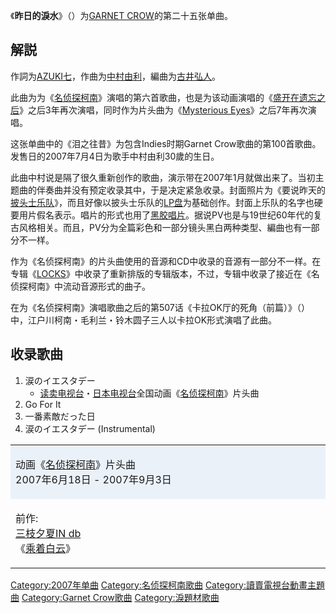 {{unreferenced|time=2011-10-15T12:38:00+00:00}} 
{{Infobox Single
| Name           = 昨日的淚水<br/>涙のイエスタデー 
| Artist         = [[GARNET_CROW|GARNET CROW]] 
| Album          = 
| A-side         = 
| B-side         = 
| Released       = 2007年7月4日 
| Format         = 单曲
| Recorded       = 2007年 {{JPN}}
| Genre          = [[J-POP|J-POP]]（[[动画歌曲|动画歌曲]]）
| Length         = 
| Label          = [[GIZA_studio|GIZA studio]] 
| Writer         = 
| Producer       = [[GARNET_CROW|GARNET CROW]]・[[长户大幸|KANONJI]]
| Certification  = 
| Chart position = *周间最高位10位（[[Oricon公信榜|Oricon]]） 
| Last single    = [[风和彩虹/若是伸出这双手|风和彩虹/若是伸出这双手]]<br />（2007年）
| This single    = '''泪之往昔''' <br />（2007年）
| Next single    = [[虽说世界是旋转的|虽说世界是旋转的]] <br />（2007年）
| Misc           = 
}}
《'''昨日的淚水'''》（{{lang-ja|涙のイエスタデー}}）为[[GARNET_CROW|GARNET CROW]]的第二十五张单曲。

== 解説 ==
作詞为[[AZUKI七|AZUKI七]]，作曲为[[中村由利|中村由利]]，編曲为[[古井弘人|古井弘人]]。

此曲为为《[[名侦探柯南_(动画)|名侦探柯南]]》演唱的第六首歌曲，也是为该动画演唱的《[[盛开在遗忘之后|盛开在遗忘之后]]》之后3年再次演唱，同时作为片头曲为《[[Mysterious_Eyes|Mysterious Eyes]]》之后7年再次演唱。

这张单曲中的《泪之往昔》为包含Indies时期Garnet Crow歌曲的第100首歌曲。发售日的2007年7月4日为歌手中村由利30歲的生日。

此曲中村说是隔了很久重新创作的歌曲，演示带在2007年1月就做出来了。当初主题曲的伴奏曲并没有预定收录其中，于是决定紧急收录。封面照片为《要说昨天的[[披头四乐队|披头士乐队]]》，而且好像以披头士乐队的[[黑胶唱片|LP盘]]为基础创作。封面上乐队的名字也硬要用片假名表示。唱片的形式也用了[[黑胶唱片|黑胶唱片]]。据说PV也是与19世纪60年代的复古风格相关。而且，PV分为全篇彩色和一部分镜头黑白两种类型、編曲也有一部分不一样。

作为《名侦探柯南》的片头曲使用的音源和CD中收录的音源有一部分不一样。在专辑《[[LOCKS|LOCKS]]》中收录了重新排版的专辑版本，不过，专辑中收录了接近在《名侦探柯南》中流动音源形式的曲子。

在为《名侦探柯南》演唱歌曲之后的第507话《卡拉OK厅的死角（前篇）》（{{lang-ja|カラオケボックスの死角（前編）}}）中，江户川柯南・毛利兰・铃木圆子三人以卡拉OK形式演唱了此曲。

== 收录歌曲 ==
# 涙のイエスタデー
#*[[读卖电视台|读卖电视台]]・[[日本电视台|日本电视台]]全国动画《[[名侦探柯南_(动画)|名侦探柯南]]》片头曲
# Go For It
# 一番素敵だった日
# 涙のイエスタデー (Instrumental)

{| border="2" cellspacing="0" style="margin-left: auto; margin-right: auto;"
|- style="text-align: center;"
|colspan="3" style="background-color: #EBF1F9;"| 动画《[[名侦探柯南_(动画)|名侦探柯南]]》片头曲<br />2007年6月18日 - 2007年9月3日
|- style="text-align: center; font-size: smaller;"
| style="width: 30%;"|前作:<br />[[三枝夕夏IN_db|三枝夕夏IN db]]<br />《[[乘着白云|乘着白云]]》
| style="width: 40%;"|[[GARNET_CROW|GARNET CROW]]<br />《'''泪之往昔'''》
| style="width: 30%;"|次作:<br />[[ZARD|ZARD]]<br />《[[Glorious_Mind|Glorious Mind]]》
|}
{{GARNET CROW}}
{{名侦探柯南}}

{{DEFAULTSORT:Namida no Iesutade}}
[[Category:2007年单曲|Category:2007年单曲]]
[[Category:名侦探柯南歌曲|Category:名侦探柯南歌曲]]
[[Category:讀賣電視台動畫主題曲|Category:讀賣電視台動畫主題曲]]
[[Category:Garnet_Crow歌曲|Category:Garnet Crow歌曲]]
[[Category:淚題材歌曲|Category:淚題材歌曲]]